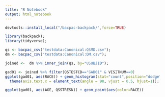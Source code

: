 ```yaml
---
title: "R Notebook"
output: html_notebook
---
```


```r
devtools::install_local("/bacpac-backpack/",force=TRUE)
```

```r
library(backpack);
library(tidyverse);

qs <- bacpac_csv("testdata:Canonical:QSMD.csv");
dm <- bacpac_csv("testdata:Canonical:DM.csv");

joined <-  dm %>% inner_join(qs, by="USUBJID");
```

```r
gad01 <- joined %>% filter(QSTESTCD=="GAD01" & VISITNUM==0)
ggplot(gad01, aes(RACE)) + geom_histogram(stat="count",position="dodge",aes(fill=QSSTRESC)) + 
  theme(axis.text.x = element_text(angle = 90, vjust = 0.5, hjust=1));

```

```r
ggplot(gad01, aes(AGE, QSSTRESN)) + geom_point(aes(color=RACE))

```
